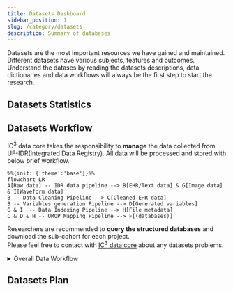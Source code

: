 ```yaml
---
title: Datasets Dashboard
sidebar_position: 1
slug: /category/datasets
description: Summary of databases
---
```


Datasets are the most important resources we have gained and maintained. Different datasets have various subjects, features and outcomes.<br />
Understand the datases by reading the datasets descriptions, data dictionaries and data workflows will always be the first step to start the research.<br />  

## Datasets Statistics
<DatabaseCards/>

## Datasets Workflow
IC<sup>3</sup> data core takes the responsibility to **manage** the data collected from UF-IDR(Integrated Data Registry). All data will be processed and stored with below brief workflow.<br />

```mermaid
%%{init: {'theme':'base'}}%%
flowchart LR
A[Raw data] -- IDR data pipeline --> B[EHR/Text data] & G[Image data] & I[Waveform data]
B -- Data Cleaning Pipeline --> C[Cleaned EHR data]
B -- Variables generation Pipeline --> D[Generated variables]
G & I  -- Data Indexing Pipeline --> H[File metadata]
C & D & H -- OMOP Mapping Pipeline --> F[(databases)]

```
Researchers are recommended to **query the structured databases** and download the sub-cohort for each project. <br />
Please feel free to contact with [IC<sup>3</sup> data core](mailto:ziyuan.guan@ufl.edu,shickelb@ufl.edu,Tezcan.OzrazgatBaslanti@medicine.ufl.edu) about any datasets problems.

<details>
<summary>Overall Data Workflow</summary>
<Image img={require('./workflow.png')} />

</details>

## Datasets Plan

<TimelineComponent />

